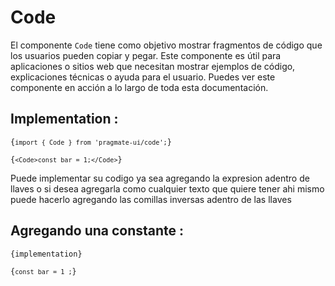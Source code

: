 
# Code

El componente `Code` tiene como objetivo mostrar fragmentos de código que los usuarios pueden copiar y pegar. Este
componente es útil para aplicaciones o sitios web que necesitan mostrar ejemplos de código, explicaciones técnicas o
ayuda para el usuario. Puedes ver este componente en acción a lo largo de toda esta documentación.

## Implementation :

<Code>{`import { Code } from 'pragmate-ui/code';`}</Code>

<Code>{`<Code>const bar = 1;</Code>`}</Code>

Puede implementar su codigo ya sea agregando la expresion adentro de llaves o si desea agregarla como cualquier texto
que quiere tener ahi mismo puede hacerlo agregando las comillas inversas adentro de las llaves

## Agregando una constante :

<Code>{implementation}</Code>

<Code>{` const bar = 1 ; `}</Code>
```

